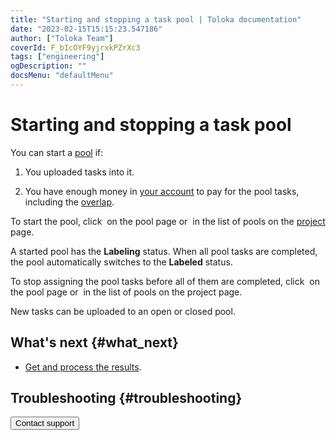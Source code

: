 ```yaml
---
title: "Starting and stopping a task pool | Toloka documentation"
date: "2023-02-15T15:15:23.547186"
author: ["Toloka Team"]
coverId: F_bIcOYF9yjrxkPZrXc3
tags: ["engineering"]
ogDescription: ""
docsMenu: "defaultMenu"
---
```



# Starting and stopping a task pool

You can start a [pool](/docs/glossary#pool) if:

1. You uploaded tasks into it.

1. You have enough money in [your account](/docs/guide/budget) to pay for the pool tasks, including the [overlap](/docs/glossary#overlap).

To start the pool, click <img src="https://tlk-infra-front.azureedge.net/portal-static/uploaded/images/1675425184616/1675425184616_original_svg.svg" alt="" /> on the pool page or <img src="https://tlk-infra-front.azureedge.net/portal-static/uploaded/images/1675425177251/1675425177251_original_svg.svg" alt="" /> in the list of pools on the [project](/docs/glossary#project) page.

A started pool has the **Labeling** status. When all pool tasks are completed, the pool automatically switches to the **Labeled** status.

To stop assigning the pool tasks before all of them are completed, click <img src="https://tlk-infra-front.azureedge.net/portal-static/uploaded/images/1675425182790/1675425182790_original_svg.svg" alt="" /> on the pool page or <img src="https://tlk-infra-front.azureedge.net/portal-static/uploaded/images/1675425176800/1675425176800_original_svg.svg" alt="" /> in the list of pools on the project page.

<Note mode="tip" title="Tip">

New tasks can be uploaded to an open or closed pool.

</Note>

## What's next {#what_next}

- [Get and process the results](/docs/guide/result-of-eval).

## Troubleshooting {#troubleshooting}

<TroubleshootingSubmitDoesntWork/>

<TroubleshootingNextDoesntWork/>

<TroubleshootingCantCompleteTasks/>

<FaqOverlap/>

<FaqChangeOverlap/>

<FaqDynamicOverlap/>

<Button themeColor="light" view="default" size="l" type="link" url="/docs/guide/troubleshooting/support?form-source=guide-pool-run-and-stop">Contact support</Button>
